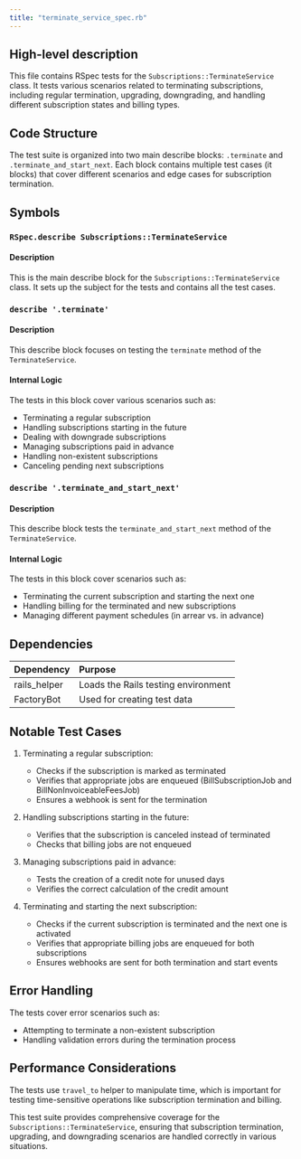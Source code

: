 ```yaml
---
title: "terminate_service_spec.rb"
---
```


## High-level description
This file contains RSpec tests for the `Subscriptions::TerminateService` class. It tests various scenarios related to terminating subscriptions, including regular termination, upgrading, downgrading, and handling different subscription states and billing types.

## Code Structure
The test suite is organized into two main describe blocks: `.terminate` and `.terminate_and_start_next`. Each block contains multiple test cases (it blocks) that cover different scenarios and edge cases for subscription termination.

## Symbols

### `RSpec.describe Subscriptions::TerminateService`
#### Description
This is the main describe block for the `Subscriptions::TerminateService` class. It sets up the subject for the tests and contains all the test cases.

### `describe '.terminate'`
#### Description
This describe block focuses on testing the `terminate` method of the `TerminateService`.

#### Internal Logic
The tests in this block cover various scenarios such as:
- Terminating a regular subscription
- Handling subscriptions starting in the future
- Dealing with downgrade subscriptions
- Managing subscriptions paid in advance
- Handling non-existent subscriptions
- Canceling pending next subscriptions

### `describe '.terminate_and_start_next'`
#### Description
This describe block tests the `terminate_and_start_next` method of the `TerminateService`.

#### Internal Logic
The tests in this block cover scenarios such as:
- Terminating the current subscription and starting the next one
- Handling billing for the terminated and new subscriptions
- Managing different payment schedules (in arrear vs. in advance)

## Dependencies
| Dependency | Purpose |
|:-----------|:--------|
| rails_helper | Loads the Rails testing environment |
| FactoryBot | Used for creating test data |

## Notable Test Cases

1. Terminating a regular subscription:
   - Checks if the subscription is marked as terminated
   - Verifies that appropriate jobs are enqueued (BillSubscriptionJob and BillNonInvoiceableFeesJob)
   - Ensures a webhook is sent for the termination

2. Handling subscriptions starting in the future:
   - Verifies that the subscription is canceled instead of terminated
   - Checks that billing jobs are not enqueued

3. Managing subscriptions paid in advance:
   - Tests the creation of a credit note for unused days
   - Verifies the correct calculation of the credit amount

4. Terminating and starting the next subscription:
   - Checks if the current subscription is terminated and the next one is activated
   - Verifies that appropriate billing jobs are enqueued for both subscriptions
   - Ensures webhooks are sent for both termination and start events

## Error Handling
The tests cover error scenarios such as:
- Attempting to terminate a non-existent subscription
- Handling validation errors during the termination process

## Performance Considerations
The tests use `travel_to` helper to manipulate time, which is important for testing time-sensitive operations like subscription termination and billing.

This test suite provides comprehensive coverage for the `Subscriptions::TerminateService`, ensuring that subscription termination, upgrading, and downgrading scenarios are handled correctly in various situations.